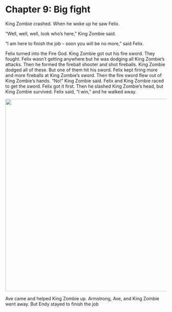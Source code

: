 # Chapter 9: Big fight {-}

King Zombie crashed. When he woke up he saw Felix.

"Well, well, well, look who's here," King Zombie said.

"I am here to finish the job -- soon you will be no more," said Felix. 

Felix turned into the Fire God. King Zombie got out his fire sword. They fought. Felix wasn't getting anywhere but he was dodging all King Zombie's attacks. Then he formed the fireball shooter and shot fireballs. King Zombie dodged all of these. But one of them hit his sword. Felix kept firing more and more fireballs at King Zombie's sword. Then the fire sword flew out of King Zombie's hands. "No!" King Zombie said. Felix and King Zombie raced to get the sword. Felix got it first. Then he slashed King Zombie's head, but King Zombie survived. Felix said, "I win," and he walked away. 

![](img/greenheads.jpg){width=600px}

Ave came and helped King Zombie up. Armstrong, Ave, and King Zombie went away. But Endy stayed to finish the job 